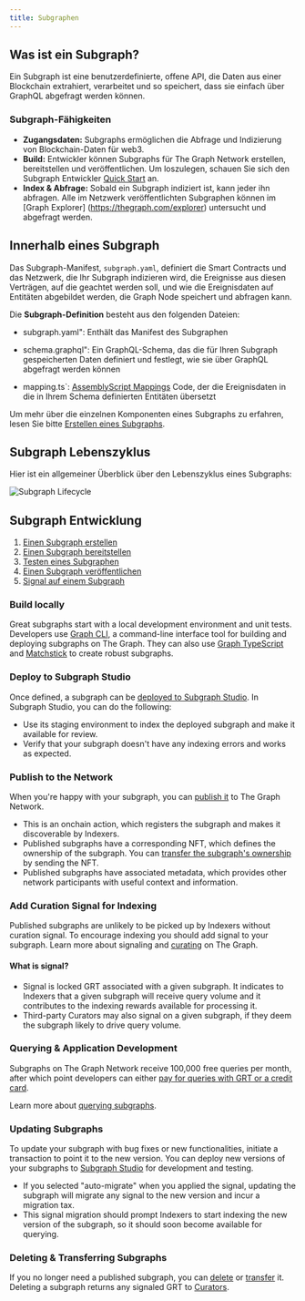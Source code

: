 ```yaml
---
title: Subgraphen
---
```


## Was ist ein Subgraph?

Ein Subgraph ist eine benutzerdefinierte, offene API, die Daten aus einer Blockchain extrahiert, verarbeitet und so speichert, dass sie einfach über GraphQL abgefragt werden können.

### Subgraph-Fähigkeiten

- **Zugangsdaten:** Subgraphs ermöglichen die Abfrage und Indizierung von Blockchain-Daten für web3.
- **Build:** Entwickler können Subgraphs für The Graph Network erstellen, bereitstellen und veröffentlichen. Um loszulegen, schauen Sie sich den Subgraph Entwickler [Quick Start](quick-start/) an.
- **Index & Abfrage:** Sobald ein Subgraph indiziert ist, kann jeder ihn abfragen. Alle im Netzwerk veröffentlichten Subgraphen können im [Graph Explorer] (https://thegraph.com/explorer) untersucht und abgefragt werden.

## Innerhalb eines Subgraph

Das Subgraph-Manifest, `subgraph.yaml`, definiert die Smart Contracts und das Netzwerk, die Ihr Subgraph indizieren wird, die Ereignisse aus diesen Verträgen, auf die geachtet werden soll, und wie die Ereignisdaten auf Entitäten abgebildet werden, die Graph Node speichert und abfragen kann.

Die **Subgraph-Definition** besteht aus den folgenden Dateien:

- subgraph.yaml": Enthält das Manifest des Subgraphen

- schema.graphql": Ein GraphQL-Schema, das die für Ihren Subgraph gespeicherten Daten definiert und festlegt, wie sie über GraphQL abgefragt werden können

- mapping.ts\`: [AssemblyScript Mappings](https://github.com/AssemblyScript/assemblyscript) Code, der die Ereignisdaten in die in Ihrem Schema definierten Entitäten übersetzt

Um mehr über die einzelnen Komponenten eines Subgraphs zu erfahren, lesen Sie bitte [Erstellen eines Subgraphs](/developing/creating-a-subgraph/).

## Subgraph Lebenszyklus

Hier ist ein allgemeiner Überblick über den Lebenszyklus eines Subgraphs:

![Subgraph Lifecycle](/img/subgraph-lifecycle.png)

## Subgraph Entwicklung

1. [Einen Subgraph erstellen](/entwickeln/einen-subgraph-erstellen/)
2. [Einen Subgraph bereitstellen](/deploying/deploying-a-subgraph-to-studio/)
3. [Testen eines Subgraphen](/deploying/subgraph-studio/#testing-your-subgraph-in-subgraph-studio)
4. [Einen Subgraph veröffentlichen](/publishing/publishing-a-subgraph/)
5. [Signal auf einem Subgraph](/publishing/publishing-a-subgraph/#adding-signal-to-your-subgraph)

### Build locally

Great subgraphs start with a local development environment and unit tests. Developers use [Graph CLI](https://github.com/graphprotocol/graph-tooling/tree/main/packages/cli), a command-line interface tool for building and deploying subgraphs on The Graph. They can also use [Graph TypeScript](/developing/graph-ts/) and [Matchstick](/developing/unit-testing-framework/) to create robust subgraphs.

### Deploy to Subgraph Studio

Once defined, a subgraph can be [deployed to Subgraph Studio](/deploying/deploying-a-subgraph-to-studio/). In Subgraph Studio, you can do the following:

- Use its staging environment to index the deployed subgraph and make it available for review.
- Verify that your subgraph doesn't have any indexing errors and works as expected.

### Publish to the Network

When you're happy with your subgraph, you can [publish it](/publishing/publishing-a-subgraph/) to The Graph Network.

- This is an onchain action, which registers the subgraph and makes it discoverable by Indexers.
- Published subgraphs have a corresponding NFT, which defines the ownership of the subgraph. You can [transfer the subgraph's ownership](/managing/transfer-a-subgraph/) by sending the NFT.
- Published subgraphs have associated metadata, which provides other network participants with useful context and information.

### Add Curation Signal for Indexing

Published subgraphs are unlikely to be picked up by Indexers without curation signal. To encourage indexing you should add signal to your subgraph. Learn more about signaling and [curating](/network/curating/) on The Graph.

#### What is signal?

- Signal is locked GRT associated with a given subgraph. It indicates to Indexers that a given subgraph will receive query volume and it contributes to the indexing rewards available for processing it.
- Third-party Curators may also signal on a given subgraph, if they deem the subgraph likely to drive query volume.

### Querying & Application Development

Subgraphs on The Graph Network receive 100,000 free queries per month, after which point developers can either [pay for queries with GRT or a credit card](/billing/).

Learn more about [querying subgraphs](/querying/querying-the-graph/).

### Updating Subgraphs

To update your subgraph with bug fixes or new functionalities, initiate a transaction to point it to the new version. You can deploy new versions of your subgraphs to [Subgraph Studio](https://thegraph.com/studio/) for development and testing.

- If you selected "auto-migrate" when you applied the signal, updating the subgraph will migrate any signal to the new version and incur a migration tax.
- This signal migration should prompt Indexers to start indexing the new version of the subgraph, so it should soon become available for querying.

### Deleting & Transferring Subgraphs

If you no longer need a published subgraph, you can [delete](/managing/delete-a-subgraph/) or [transfer](/managing/transfer-a-subgraph/) it. Deleting a subgraph returns any signaled GRT to [Curators](/network/curating/).
